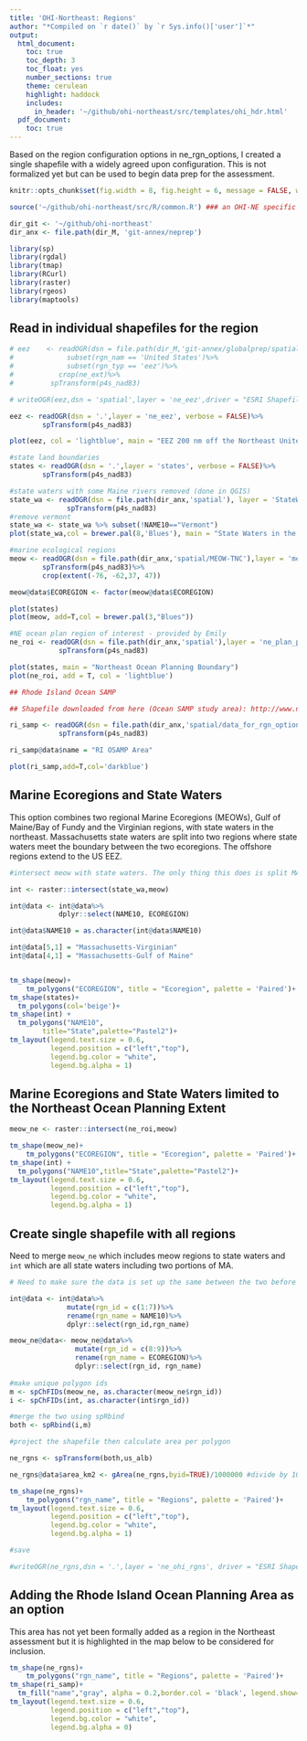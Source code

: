 ```yaml
---
title: 'OHI-Northeast: Regions'
author: "*Compiled on `r date()` by `r Sys.info()['user']`*"
output:
  html_document:
    toc: true
    toc_depth: 3
    toc_float: yes
    number_sections: true
    theme: cerulean
    highlight: haddock
    includes: 
      in_header: '~/github/ohi-northeast/src/templates/ohi_hdr.html'
  pdf_document:
    toc: true
---
```


Based on the region configuration options in ne_rgn_options, I created a single shapefile with a widely agreed upon configuration. This is not formalized yet but can be used to begin data prep for the assessment.

```r

knitr::opts_chunk$set(fig.width = 8, fig.height = 6, message = FALSE, warning = FALSE, root.dir = "ohi-northeast")

source('~/github/ohi-northeast/src/R/common.R') ### an OHI-NE specific version of common.R

dir_git <- '~/github/ohi-northeast'
dir_anx <- file.path(dir_M, 'git-annex/neprep')

library(sp)
library(rgdal)
library(tmap)
library(RCurl)
library(raster)
library(rgeos)
library(maptools)

```

## Read in individual shapefiles for the region

```r

# eez    <- readOGR(dsn = file.path(dir_M,'git-annex/globalprep/spatial/d2014/data'),layer = 'regions_gcs')%>%
#             subset(rgn_nam == 'United States')%>%
#             subset(rgn_typ == 'eez')%>%
#           crop(ne_ext)%>%
#         spTransform(p4s_nad83)

# writeOGR(eez,dsn = 'spatial',layer = 'ne_eez',driver = "ESRI Shapefile")

eez <- readOGR(dsn = '.',layer = 'ne_eez', verbose = FALSE)%>%
        spTransform(p4s_nad83)

plot(eez, col = 'lightblue', main = "EEZ 200 nm off the Northeast United States")

#state land boundaries
states <- readOGR(dsn = '.',layer = 'states', verbose = FALSE)%>%
        spTransform(p4s_nad83)

#state waters with some Maine rivers removed (done in QGIS)
state_wa <- readOGR(dsn = file.path(dir_anx,'spatial'), layer = 'StateWaters_wo_rivs_cleaned', verbose = FALSE)%>%
              spTransform(p4s_nad83)
#remove vermont
state_wa <- state_wa %>% subset(!NAME10=="Vermont")
plot(state_wa,col = brewer.pal(8,'Blues'), main = "State Waters in the Northeast")

#marine ecological regions
meow <- readOGR(dsn = file.path(dir_anx,'spatial/MEOW-TNC'),layer = 'meow_ecos_ne', verbose = FALSE)%>%
        spTransform(p4s_nad83)%>%
        crop(extent(-76, -62,37, 47))

meow@data$ECOREGION <- factor(meow@data$ECOREGION)

plot(states)
plot(meow, add=T,col = brewer.pal(3,"Blues"))

#NE ocean plan region of interest - provided by Emily
ne_roi <- readOGR(dsn = file.path(dir_anx,'spatial'),layer = 'ne_plan_poly_bi', verbose = FALSE)%>%
            spTransform(p4s_nad83)

plot(states, main = "Northeast Ocean Planning Boundary")
plot(ne_roi, add = T, col = 'lightblue')

## Rhode Island Ocean SAMP

## Shapefile downloaded from here (Ocean SAMP study area): http://www.narrbay.org/d_projects/oceansamp/gis_marinebounds.htm

ri_samp <- readOGR(dsn = file.path(dir_anx,'spatial/data_for_rgn_options/mbounds_samp'),layer = 'mbounds_samp',verbose=FALSE)%>%
            spTransform(p4s_nad83)

ri_samp@data$name = "RI OSAMP Area"

plot(ri_samp,add=T,col='darkblue')

```

## Marine Ecoregions and State Waters

This option combines two regional Marine Ecoregions (MEOWs), Gulf of Maine/Bay of Fundy and the Virginian regions, with state waters in the northeast. Massachusetts state waters are split into two regions where state waters meet the boundary between the two ecoregions. The offshore regions extend to the US EEZ.

```r
#intersect meow with state waters. The only thing this does is split MASS waters into two polygons, at the boundary between Gulf of Maine and the "Virginian" region

int <- raster::intersect(state_wa,meow)

int@data <- int@data%>%
            dplyr::select(NAME10, ECOREGION)

int@data$NAME10 = as.character(int@data$NAME10)

int@data[5,1] = "Massachusetts-Virginian"
int@data[4,1] = "Massachusetts-Gulf of Maine"


tm_shape(meow)+
    tm_polygons("ECOREGION", title = "Ecoregion", palette = 'Paired')+
tm_shape(states)+
  tm_polygons(col='beige')+
tm_shape(int) + 
  tm_polygons("NAME10", 
        title="State",palette="Pastel2")+
tm_layout(legend.text.size = 0.6,
          legend.position = c("left","top"),
          legend.bg.color = "white",
          legend.bg.alpha = 1)

```

## Marine Ecoregions and State Waters limited to the Northeast Ocean Planning Extent


```r

meow_ne <- raster::intersect(ne_roi,meow)

tm_shape(meow_ne)+
    tm_polygons("ECOREGION", title = "Ecoregion", palette = 'Paired')+
tm_shape(int) + 
  tm_polygons("NAME10",title="State",palette="Pastel2")+
tm_layout(legend.text.size = 0.6,
          legend.position = c("left","top"),
          legend.bg.color = "white",
          legend.bg.alpha = 1)

```

## Create single shapefile with all regions

Need to merge `meow_ne` which includes meow regions to state waters and `int` which are all state waters including two portions of MA.

```r
# Need to make sure the data is set up the same between the two before merging

int@data <- int@data%>%
              mutate(rgn_id = c(1:7))%>%
              rename(rgn_name = NAME10)%>%
              dplyr::select(rgn_id,rgn_name)

meow_ne@data<- meow_ne@data%>%
                mutate(rgn_id = c(8:9))%>%
                rename(rgn_name = ECOREGION)%>%
                dplyr::select(rgn_id, rgn_name)
                        
#make unique polygon ids
m <- spChFIDs(meow_ne, as.character(meow_ne$rgn_id))
i <- spChFIDs(int, as.character(int$rgn_id))

#merge the two using spRbind
both <- spRbind(i,m)

#project the shapefile then calculate area per polygon

ne_rgns <- spTransform(both,us_alb)

ne_rgns@data$area_km2 <- gArea(ne_rgns,byid=TRUE)/1000000 #divide by 1000m*1000m

tm_shape(ne_rgns)+
    tm_polygons("rgn_name", title = "Regions", palette = 'Paired')+
tm_layout(legend.text.size = 0.6,
          legend.position = c("left","top"),
          legend.bg.color = "white",
          legend.bg.alpha = 1)

#save

#writeOGR(ne_rgns,dsn = '.',layer = 'ne_ohi_rgns', driver = "ESRI Shapefile",overwrite_layer=TRUE)

```

## Adding the Rhode Island Ocean Planning Area as an option  
This area has not yet been formally added as a region in the Northeast assessment but it is highlighted in the map below to be considered for inclusion.

```r

tm_shape(ne_rgns)+
    tm_polygons("rgn_name", title = "Regions", palette = 'Paired')+
tm_shape(ri_samp)+
  tm_fill("name","gray", alpha = 0.2,border.col = 'black', legend.show=T,title = "For consideration")+
tm_layout(legend.text.size = 0.6,
          legend.position = c("left","top"),
          legend.bg.color = "white",
          legend.bg.alpha = 0)

```



